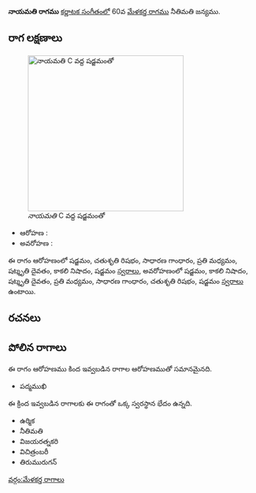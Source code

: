 {{Infobox ragam
	| name          	= నాయమతి
	| synonym	    	= 
	| mela          	= 
	| chakra        	= 
	| janaka        	= 
	| type          	= షడవ
	| arohanam      	= {{svaraC|S|R2|G2|M2|D3|N3|S'}} 
	| avarohanam    	= {{svaraC|S'|N3|D3|M2|G2|R2|S}}
	| jeeva         	=
	| chhaya        	=
	| nyasa         	=
	| vishesha      	= 
	| equivalent  		= 
}}
{{కర్ణాటక సంగీత రాగాలు}}
'''నాయమతి రాగము''' [[కర్ణాటక సంగీతం]]లో 60వ [[మేళకర్త రాగము]] నీతిమతి జన్యము. 


==రాగ లక్షణాలు==
[[Image:nayamati_kb2wiki.png|thumb|right|316px|''నాయమతి'' C వద్ద షడ్జమంతో]]

* ఆరోహణ : {{svaraC|S|R2|G2|M2|D3|N3|S'}} 
* అవరోహణ : {{svaraC|S'|N3|D3|M2|G2|R2|S}}

ఈ రాగం ఆరోహణంలో షడ్జమం, చతుశృతి రిషభం, సాధారణ  గాంధారం, ప్రతి మధ్యమం, షట్శృతి దైవతం, కాకలి  నిషాదం, షడ్జమం [[స్వరాలు]], అవరోహణంలో షడ్జమం, కాకలి  నిషాదం, షట్శృతి దైవతం, ప్రతి మధ్యమం, సాధారణ  గాంధారం, చతుశృతి రిషభం, షడ్జమం [[స్వరాలు]] ఉంటాయి.

==రచనలు==



==పోలిన రాగాలు==
ఈ రాగం ఆరోహణము కింద ఇవ్వబడిన రాగాల ఆరోహణముతో సమానమైనది.
* పద్మముఖి

ఈ క్రింద ఇవ్వబడిన రాగాలకు ఈ రాగంతో ఒక్క స్వరస్థాన భేదం ఉన్నది.
* ఉర్మిక
* నీతిమతి
* విజయరత్నకరి
* విచిత్రంబరీ
* తిరుమురుగన్



[[వర్గం:మేళకర్త రాగాలు]]